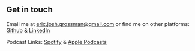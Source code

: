 ## Get in touch

Email me at [eric.josh.grossman@gmail.com](mailto:eric.josh.grossman@gmail.com) or find me on other platforms: [Github](https://www.github.com/11grossmane) & [LinkedIn](http://www.linkedin.com/in/eric-josh-grossman)

Podcast Links: [Spotify](https://www.open.spotify.com/show/2y5sgsSwcGRP6FgyYAHGl8) & [Apple Podcasts](https://www.podcasts.apple.com/us/podcast/story-tadpole/id1368620124)
